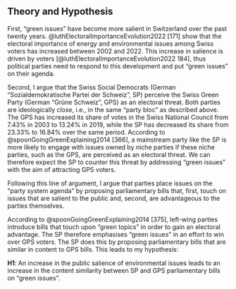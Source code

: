 ## Theory and Hypothesis

First, “green issues” have become more salient in Switzerland over the past twenty years. @luthElectoralImportanceEvolution2022 [171] show that the electoral importance of energy and environmental issues among Swiss voters has increased between 2002 and 2022. This increase in salience is driven by voters [@luthElectoralImportanceEvolution2022 184], thus political parties need to respond to this development and put “green issues” on their agenda.

Second, I argue that the Swiss Social Democrats (German “Sozialdemokratische Partei der Schweiz”, SP) perceive the Swiss Green Party (German “Grüne Schweiz”, GPS) as an electoral threat. Both parties are ideologically close, i.e., in the same “party bloc” as described above. The GPS has increased its share of votes in the Swiss National Council from 7.43% in 2003 to 13.24% in 2019, while the SP has decreased its share from 23.33% to 16.84% over the same period. According to @spoonGoingGreenExplaining2014 [366], a mainstream party like the SP is more likely to engage with issues owned by niche parties if these niche parties, such as the GPS, are perceived as an electoral threat. We can therefore expect the SP to counter this threat by addressing “green issues” with the aim of attracting GPS voters.

Following this line of argument, I argue that parties place issues on the "party system agenda" by proposing parliamentary bills that, first, touch on issues that are salient to the public and, second, are advantageous to the parties themselves.

According to @spoonGoingGreenExplaining2014 [375], left-wing parties introduce bills that touch upon “green topics” in order to gain an electoral advantage. The SP therefore emphasises “green issues” in an effort to win over GPS voters. The SP does this by proposing parliamentary bills that are similar in content to GPS bills. This leads to my hypothesis:

**H1**: An increase in the public salience of environmental issues leads to an increase in the content similarity between SP and GPS parliamentary bills on “green issues”.
